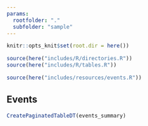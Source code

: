```yaml
---
params:
  rootfolder: "."
  subfolder: "sample"
---
```


```r
knitr::opts_knit$set(root.dir = here())
```

```r
source(here("includes/R/directories.R"))
source(here("includes/R/tables.R"))
```

```r
source(here("includes/resources/events.R"))
```

## Events

```r
CreatePaginatedTableDT(events_summary)
```
